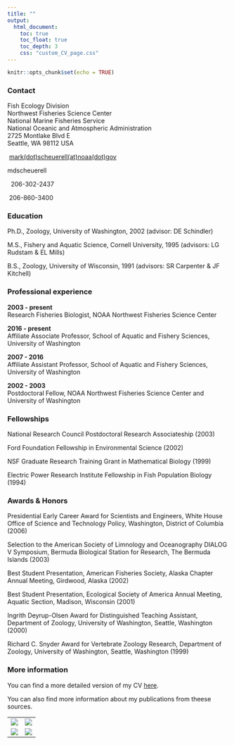 ```yaml
---
title: ""
output:
  html_document:
    toc: true
    toc_float: true
    toc_depth: 3
    css: "custom_CV_page.css"
---
```


```r
knitr::opts_chunk$set(echo = TRUE)
```

### Contact

Fish Ecology Division  
Northwest Fisheries Science Center  
National Marine Fisheries Service  
National Oceanic and Atmospheric Administration  
2725 Montlake Blvd E  
Seattle, WA 98112 USA

<i class="fa fa-envelope" aria-hidden="true"></i>\ [mark(dot)scheuerell(at)noaa(dot)gov](mailto:mark.scheuerell@noaa.gov)

<i class="fa fa-skype" aria-hidden="true"></i> mdscheuerell

<i class="fa fa-phone" aria-hidden="true"></i>\ \ 206-302-2437  

<i class="fa fa-fax" aria-hidden="true"></i>\ 206-860-3400

### Education

Ph.D., Zoology, University of Washington, 2002 (advisor: DE Schindler)  

M.S., Fishery and Aquatic Science, Cornell University, 1995 (advisors: LG Rudstam & EL Mills)  

B.S., Zoology, University of Wisconsin, 1991 (advisors: SR Carpenter & JF Kitchell)  

### Professional experience

__2003 - present__  
Research Fisheries Biologist, NOAA Northwest Fisheries Science Center

__2016 - present__  
Affiliate Associate Professor, School of Aquatic and Fishery Sciences, University of Washington

__2007 - 2016__  
Affiliate Assistant Professor, School of Aquatic and Fishery Sciences, University of Washington

__2002 - 2003__  
Postdoctoral Fellow, NOAA Northwest Fisheries Science Center and University of Washington

### Fellowships

National Research Council Postdoctoral Research Associateship (2003)

Ford Foundation Fellowship in Environmental Science (2002)  

NSF Graduate Research Training Grant in Mathematical Biology (1999)  

Electric Power Research Institute Fellowship in Fish Population Biology (1994)

### Awards & Honors

<p class="hang">
Presidential Early Career Award for Scientists and Engineers, White House Office of Science and Technology Policy, Washington, District of Columbia (2006)
<p>
<p class="hang">
Selection to the American Society of Limnology and Oceanography DIALOG V Symposium, Bermuda Biological Station for Research, The Bermuda Islands (2003)  
<p>
<p class="hang">
Best Student Presentation, American Fisheries Society, Alaska Chapter Annual Meeting, Girdwood, Alaska  (2002)  
<p>
<p class="hang">
Best Student Presentation, Ecological Society of America Annual Meeting, Aquatic Section, Madison, Wisconsin (2001)  
<p>
<p class="hang">
Ingrith Deyrup-Olsen Award for Distinguished Teaching Assistant, Department of Zoology, University of Washington, Seattle, Washington (2000)  
<p>
<p class="hang">
Richard C. Snyder Award for Vertebrate Zoology Research, Department of Zoology, University of Washington, Seattle, Washington (1999)
<p>

### More information

You can find a more detailed version of my CV [here](https://faculty.washington.edu/scheuerl/MDScheuerell_CV.pdf).

You can also find more information about my publications from theese sources.

---------------------------------------  ---------------------------------------
   [![](images/orcid_logo.png)][orc]       [![](images/impactstory.png)][imp] 
 [![](images/google_scholar.png)][goo]      [![](images/mendeley.png)][men]   
---------------------------------------  ---------------------------------------

[orc]: https://orcid.org/0000-0002-8284-1254
[goo]: https://scholar.google.com/citations?user=uwu1QikAAAAJ&hl=en&oi=ao
[imp]: https://impactstory.org/u/0000-0002-8284-1254
[men]: https://www.mendeley.com/profiles/mark-scheuerell

